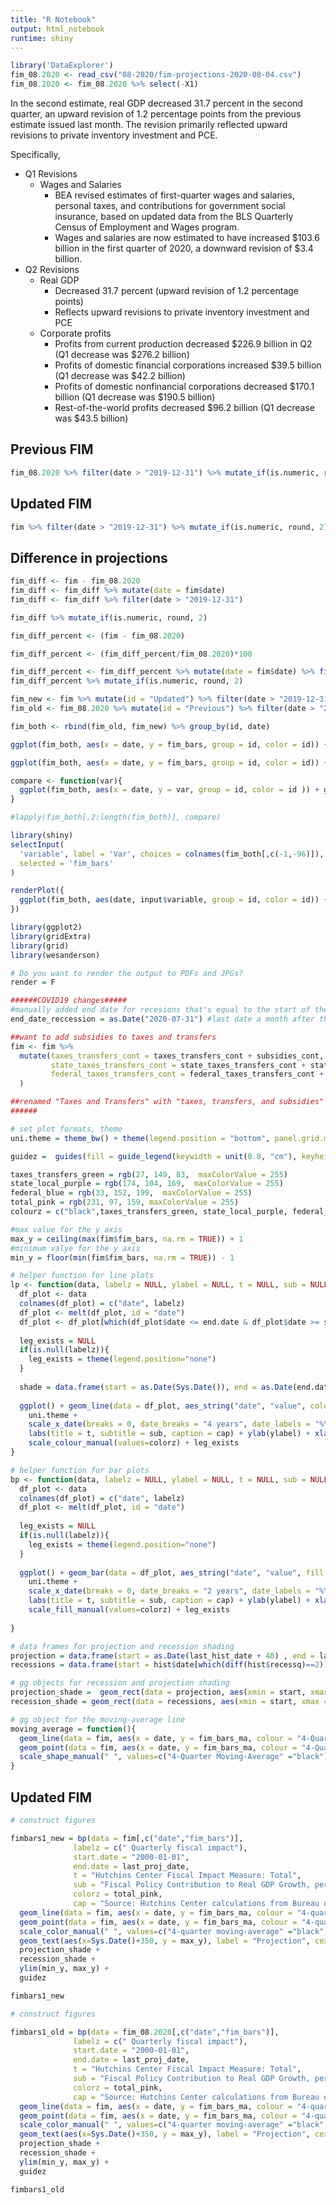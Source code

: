 ```yaml
---
title: "R Notebook"
output: html_notebook
runtime: shiny
---
```


```r
library('DataExplorer')
fim_08.2020 <- read_csv("08-2020/fim-projections-2020-08-04.csv") 
fim_08.2020 <- fim_08.2020 %>% select(-X1)

```


In the second estimate, real GDP decreased 31.7 percent in the second quarter, an upward revision of 1.2 percentage points from the previous estimate issued last month. The revision primarily reflected upward revisions to private inventory investment and PCE.

Specifically,

* Q1 Revisions
  + Wages and Salaries
    - BEA revised estimates of first-quarter wages and salaries, personal taxes, and contributions for government social insurance, based on updated data from the BLS Quarterly Census of Employment and Wages program. 
    - Wages and salaries are now estimated to have increased $103.6 billion in the first quarter of 2020, a downward revision of $3.4 billion. 
    
* Q2 Revisions
  + Real GDP
    - Decreased 31.7 percent (upward revision of 1.2 percentage points)
    - Reflects upward revisions to private inventory investment and PCE
  + Corporate profits
    - Profits from current production decreased $226.9 billion in Q2 (Q1 decrease was $276.2 billion)
    - Profits of domestic financial corporations increased $39.5 billion (Q1 decrease was $42.2 billion)
    - Profits of domestic nonfinancial corporations decreased $170.1 billion (Q1 decrease was $190.5 billion)
    - Rest-of-the-world profits decreased $96.2 billion (Q1 decrease was $43.5 billion)
    
## Previous FIM

```r
fim_08.2020 %>% filter(date > "2019-12-31") %>% mutate_if(is.numeric, round, 2)
```

## Updated FIM

```r
fim %>% filter(date > "2019-12-31") %>% mutate_if(is.numeric, round, 2)
```

## Difference in projections
```r
fim_diff <- fim - fim_08.2020 
fim_diff <- fim_diff %>% mutate(date = fim$date) 
fim_diff <- fim_diff %>% filter(date > "2019-12-31")

fim_diff %>% mutate_if(is.numeric, round, 2)
```


```r
fim_diff_percent <- (fim - fim_08.2020)

fim_diff_percent <- (fim_diff_percent/fim_08.2020)*100 

fim_diff_percent <- fim_diff_percent %>% mutate(date = fim$date) %>% filter(date > "2019-12-31")
fim_diff_percent %>% mutate_if(is.numeric, round, 2)
```
```r
fim_new <- fim %>% mutate(id = "Updated") %>% filter(date > "2019-12-31") %>% mutate_if(is.numeric, round, 2)
fim_old <- fim_08.2020 %>% mutate(id = "Previous") %>% filter(date > "2019-12-31") %>% mutate_if(is.numeric, round, 2)

fim_both <- rbind(fim_old, fim_new) %>% group_by(id, date)

ggplot(fim_both, aes(x = date, y = fim_bars, group = id, color = id)) + geom_line()
```
```r
ggplot(fim_both, aes(x = date, y = fim_bars, group = id, color = id)) + geom_line()

compare <- function(var){
  ggplot(fim_both, aes(x = date, y = var, group = id, color = id )) + geom_line()
}

#lapply(fim_both[,2:length(fim_both)], compare)
```

```r
library(shiny)
selectInput(
  'variable', label = 'Var', choices = colnames(fim_both[,c(-1,-96)]),
  selected = 'fim_bars'
)

renderPlot({
  ggplot(fim_both, aes(date, input$variable, group = id, color = id)) + geom_line()
})
```

```r
library(ggplot2)
library(gridExtra)
library(grid)
library(wesanderson)

# Do you want to render the output to PDFs and JPGs?
render = F

######COVID19 changes#####
#manually added end date for recesions that's equal to the start of the current month
end_date_reccession = as.Date("2020-07-31") #last date a month after the end of the current quarter

##want to add subsidies to taxes and transfers
fim <- fim %>% 
  mutate(taxes_transfers_cont = taxes_transfers_cont + subsidies_cont,
         state_taxes_transfers_cont = state_taxes_transfers_cont + state_subsidies_cont,
         federal_taxes_transfers_cont = federal_taxes_transfers_cont + federal_subsidies_cont
  )

##renamed "Taxes and Transfers" with "taxes, transfers, and subsidies"
######

# set plot formats, theme 
uni.theme = theme_bw() + theme(legend.position = "bottom", panel.grid.minor.x=element_blank(), panel.grid.major.x=element_blank() , plot.margin=unit(c(1.2,.5,.5,.5),"cm") , plot.title = element_text(size=12, face = "bold"), plot.subtitle = element_text(size=10) , plot.caption = element_text(size = 9), legend.text=element_text(size=10), legend.title=element_blank(),legend.spacing.y = unit(2, 'cm')) # , legend.margin = unit(c(rep(-.8, 4)),"cm")

guidez =  guides(fill = guide_legend(keywidth = unit(0.8, "cm"), keyheight = unit(0.4, "cm"), ncol = 1), colour = guide_legend(keywidth = unit(0.8, "cm"), keyheight = unit(0.05, "cm"), ncol = 1))

taxes_transfers_green = rgb(27, 149, 83,  maxColorValue = 255)
state_local_purple = rgb(174, 104, 169,  maxColorValue = 255)
federal_blue = rgb(33, 152, 199,  maxColorValue = 255)
total_pink = rgb(231, 97, 159, maxColorValue = 255)
colourz = c("black",taxes_transfers_green, state_local_purple, federal_blue, total_pink, wes_palette("Royal2"), wes_palette("Royal2"))

#max value for the y axis
max_y = ceiling(max(fim$fim_bars, na.rm = TRUE)) + 1
#minimum valye for the y axis
min_y = floor(min(fim$fim_bars, na.rm = TRUE)) - 1

# helper function for line plots
lp <- function(data, labelz = NULL, ylabel = NULL, t = NULL, sub = NULL, cap = NULL, start.date = "2000-01-01", end.date = last_proj_date, colorz = colourz) {
  df_plot <- data
  colnames(df_plot) = c("date", labelz)
  df_plot <- melt(df_plot, id = "date")
  df_plot <- df_plot[which(df_plot$date <= end.date & df_plot$date >= start.date), ]
  
  leg_exists = NULL
  if(is.null(labelz)){
    leg_exists = theme(legend.position="none")
  }
  
  shade = data.frame(start = as.Date(Sys.Date()), end = as.Date(end.date,  "%Y-%m-%d"))
  
  ggplot() + geom_line(data = df_plot, aes_string("date", "value", colour = "variable")) +     
    uni.theme + 
    scale_x_date(breaks = 0, date_breaks = "4 years", date_labels = "%Y", limits = as.Date(c(start.date,end.date))) + 
    labs(title = t, subtitle = sub, caption = cap) + ylab(ylabel) + xlab("") +
    scale_colour_manual(values=colorz) + leg_exists
}

# helper function for bar plots
bp <- function(data, labelz = NULL, ylabel = NULL, t = NULL, sub = NULL, cap = NULL, start.date = "2000-01-01", end.date = last_proj_date, colorz = colorz) {
  df_plot <- data
  colnames(df_plot) = c("date", labelz)
  df_plot <- melt(df_plot, id = "date")
  
  leg_exists = NULL
  if(is.null(labelz)){
    leg_exists = theme(legend.position="none")
  }
  
  ggplot() + geom_bar(data = df_plot, aes_string("date", "value", fill = "variable"), stat = "identity", width = 50) + 
    uni.theme + 
    scale_x_date(breaks = 0, date_breaks = "2 years", date_labels = "%Y", limits = as.Date(c(start.date,end.date))) + 
    labs(title = t, subtitle = sub, caption = cap) + ylab(ylabel) + xlab("") +
    scale_fill_manual(values=colorz) + leg_exists 
  
}

# data frames for projection and recession shading
projection = data.frame(start = as.Date(last_hist_date + 40) , end = last_proj_date)
recessions = data.frame(start = hist$date[which(diff(hist$recessq)==2)], end = c(hist$date[which(diff(hist$recessq)==-2)],end_date_reccession)[-1])

# gg objects for recession and projection shading
projection_shade =  geom_rect(data = projection, aes(xmin = start, xmax = end, ymin=-Inf, ymax=+Inf), fill = 'yellow', alpha = 0.1)
recession_shade = geom_rect(data = recessions, aes(xmin = start, xmax = end, ymin=-Inf, ymax=+Inf), fill = 'grey', alpha = 0.3)

# gg object for the moving-average line
moving_average = function(){
  geom_line(data = fim, aes(x = date, y = fim_bars_ma, colour = "4-Quarter Moving-Average")) +  
  geom_point(data = fim, aes(x = date, y = fim_bars_ma, colour = "4-Quarter Moving-Average")) +
  scale_shape_manual(" ", values=c("4-Quarter Moving-Average" ="black"))
}


```


## Updated FIM

```r

# construct figures

fimbars1_new = bp(data = fim[,c("date","fim_bars")], 
              labelz = c(" Quarterly fiscal impact"), 
              start.date = "2000-01-01", 
              end.date = last_proj_date,
              t = "Hutchins Center Fiscal Impact Measure: Total", 
              sub = "Fiscal Policy Contribution to Real GDP Growth, percentage points", 
              colorz = total_pink, 
              cap = "Source: Hutchins Center calculations from Bureau of Economic Analysis and Congressional Budget Office data; \ngrey shaded areas indicate recessions and yellow shaded areas indicate projection.") + 
  geom_line(data = fim, aes(x = date, y = fim_bars_ma, colour = "4-quarter moving-average")) +  
  geom_point(data = fim, aes(x = date, y = fim_bars_ma, colour = "4-quarter moving-average"), size = 1) +
  scale_color_manual(" ", values=c("4-quarter moving-average" ="black", "4-quarter moving-average" ="black")) +
  geom_text(aes(x=Sys.Date()+350, y = max_y), label = "Projection", cex = 2) + 
  projection_shade + 
  recession_shade + 
  ylim(min_y, max_y) + 
  guidez

fimbars1_new


```
```r

# construct figures

fimbars1_old = bp(data = fim_08.2020[,c("date","fim_bars")], 
              labelz = c(" Quarterly fiscal impact"), 
              start.date = "2000-01-01", 
              end.date = last_proj_date,
              t = "Hutchins Center Fiscal Impact Measure: Total", 
              sub = "Fiscal Policy Contribution to Real GDP Growth, percentage points", 
              colorz = total_pink, 
              cap = "Source: Hutchins Center calculations from Bureau of Economic Analysis and Congressional Budget Office data; \ngrey shaded areas indicate recessions and yellow shaded areas indicate projection.") + 
  geom_line(data = fim, aes(x = date, y = fim_bars_ma, colour = "4-quarter moving-average")) +  
  geom_point(data = fim, aes(x = date, y = fim_bars_ma, colour = "4-quarter moving-average"), size = 1) +
  scale_color_manual(" ", values=c("4-quarter moving-average" ="black", "4-quarter moving-average" ="black")) +
  geom_text(aes(x=Sys.Date()+350, y = max_y), label = "Projection", cex = 2) + 
  projection_shade + 
  recession_shade + 
  ylim(min_y, max_y) + 
  guidez

fimbars1_old


```


